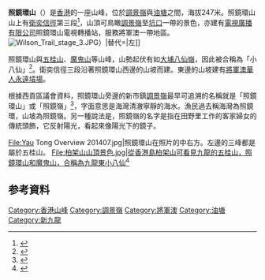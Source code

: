 {{Infobox Mountain
| 名稱 = 照鏡環山
| 照片 = Chiu Keng Wan Shan and Devil's Peak, Hong Kong.jpg
| 照片說明 = 照鏡環山（左）及魔鬼山（右）
| 海拔 = {{Convert|247|m|ft|0|link=on}}
| 位置 = {{HKG}}[[新界|新界]]東南部
| 山脈 = 
| 相對高度 = 
| 座標 = {{coord|22|18|0.17|N|114|14|45.56|E}}
| 地形圖 = 
| 類別 = 
| 年齡 = 
| 最近喷发 = 
| 首次登頂 =
| 攀登路線 =
| pushpin_map = Hong Kong
| pushpin_map_caption = 照鏡環山的位置
| latd=22 |latm=18 |lats=0.17 |latNS=N
| longd=114 |longm=14 |longs=45.56 |longEW=E
|name=Chiu Keng Wan Shan
}}

'''照鏡環山'''（{{lang-en|Chiu Keng Wan Shan}}）是[[香港|香港]]的一座山峰，位於[[調景嶺|調景嶺]]與[[油塘|油塘]]之間，海拔247米。照鏡環山山上有[[衛奕信徑|衛奕信徑]]第三段<ref>{{Cite web|title=吃喝玩樂在觀塘 - 衞奕信徑第三段|url=https://www.kwuntong.org.hk/tc/c3_5.html|accessdate=2019-09-07|work=www.kwuntong.org.hk|archive-url=https://web.archive.org/web/20210717024241/https://www.kwuntong.org.hk/tc/c3_5.html|archive-date=2021-07-17|dead-url=no}}</ref>，山頂可鳥瞰[[調景嶺|調景嶺]]至[[坑口_(香港)|坑口]]一帶的景色，亦建有[[電視廣播有限公司|電視廣播有限公司]]照鏡環山電視轉播站，服務將軍澳一帶地區。[[File:Wilson_Trail_stage_3.JPG|thumb]]）|替代=|左]]

照鏡環山與[[五桂山_(香港)|五桂山]]、[[魔鬼山|魔鬼山]]等山峰，山勢起伏有如[[大埔_(香港)|大埔]][[八仙嶺|八仙嶺]]，因此被合稱為「小八仙」<ref>{{Cite web|title=滿布炮台碉堡 魔鬼山成野戰熱點|url=https://hk.on.cc/hk/bkn/cnt/news/20170530/bkn-20170530033015013-0530_00822_001.html|accessdate=2019-09-07|work=on.cc東網|language=zh-hk|archive-date=2020-11-16|archive-url=https://web.archive.org/web/20201116030237/https://hk.on.cc/hk/bkn/cnt/news/20170530/bkn-20170530033015013-0530_00822_001.html|dead-url=no}}</ref>。衛奕信徑三段沿著照鏡環山西邊的山坡而建。東邊的山坡建有[[將軍澳華人永遠墳場|將軍澳華人永遠墳場]]。

根據西貢區議會資料，照鏡環山旁邊的新市鎮[[調景嶺|調景嶺]]最早可追溯的名稱就是「照鏡環山」或「照鏡嶺」<ref>{{Cite web|title=西貢旅遊網|url=http://www.travelinsaikung.org.hk/Historical/view.aspx?menu=15&Nid=38|accessdate=2019-09-09|work=www.travelinsaikung.org.hk|archive-date=2021-01-17|archive-url=https://web.archive.org/web/20210117114902/http://travelinsaikung.org.hk/Historical/view.aspx?menu=15&Nid=38|dead-url=no}}</ref>，字面意思是海灣清澈寧靜的海水。漁民過去稱海灣為照鏡環，山坡為照鏡嶺。另一種說法是，照鏡嶺的名字是指在田野里工作的客家婦女的傳統頭飾，它反射陽光，看起來像陽光下的鏡子。<gallery>
File:Yau Tong Overview 201407.jpg|照鏡環山在照片的中右方。左邊的三峰都是屬於五桂山。
File:柏架山山頂景色.jpg|從香港島柏架山可看見九龍的五桂山，照鏡環山和魔鬼山，合稱為九龍東小八仙<ref>{{Cite web|title=吃喝玩樂在觀塘 - 衞奕信徑第三段|url=https://www.kwuntong.org.hk/tc/c3_5.html|accessdate=2019-09-07|work=www.kwuntong.org.hk|archive-date=2020-02-24|archive-url=https://web.archive.org/web/20200224025553/http://www.kwuntong.org.hk/tc/c3_5.html|dead-url=no}}</ref>
</gallery>

==参考資料==
<div class="references-small">
<references />
</div>

{{香港山峰}}
[[Category:香港山峰|Category:香港山峰]]
[[Category:調景嶺|Category:調景嶺]]
[[Category:將軍澳|Category:將軍澳]]
[[Category:油塘|Category:油塘]]
[[Category:新九龍|Category:新九龍]]
